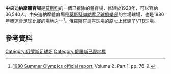 {{Infobox stadium
| stadium_name     = Central Dynamo Stadium
| image            = Dynamo Stadium.jpg
| location         = [[俄羅斯|俄羅斯]][[莫斯科|莫斯科]]
| coordinates      = {{coord|55|47|29|N|37|33|35|E|type:landmark|display=it}}
| built            = 1928
| closed           = 2008
| demolished       = 2011
| architect        = Aleksandr Langman和Leonid Cherikover
| seating_capacity = 36,540
| dimensions       = 105mх68m
| tenants          = [[莫斯科迪納摩足球俱樂部|莫斯科迪納摩足球俱樂部]] (1928-2008)<br>[[蘇聯國家足球隊|蘇聯國家足球隊]] (1928-1956)<br>[[蘇聯杯|蘇聯杯]]
}}
'''中央迪納摩體育場'''是[[莫斯科|莫斯科]]的一個已拆除的體育場，修建於1928年，可以容納36,540人。中央迪納摩體育場是[[莫斯科迪納摩足球俱樂部|莫斯科迪納摩足球俱樂部]]的主場球場，也是1980年奧運會足球比賽的場地之一<ref>[http://www.la84foundation.org/6oic/OfficialReports/1980/or1980v2pt1.pdf 1980 Summer Olympics official report.] {{Wayback|url=http://www.la84foundation.org/6oic/OfficialReports/1980/or1980v2pt1.pdf |date=20081118143909 }} Volume 2. Part 1. pp. 76–9.</ref>。俄羅斯在這座球場的原址上修建了[[VTB球場|VTB球場]]。

==參考資料==
{{Commons category|Dynamo Stadium, Moscow}}
{{reflist}}

[[Category:俄罗斯足球场|Category:俄罗斯足球场]]
[[Category:俄羅斯已毀地標|Category:俄羅斯已毀地標]]
{{gymnasium-stub}}